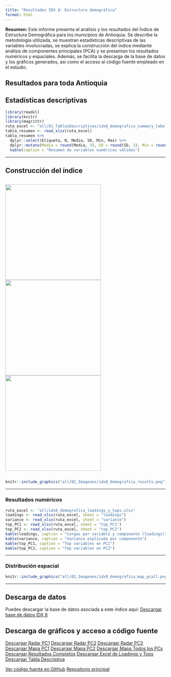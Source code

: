```yaml
---
title: "Resultados IDX 8: Estructura demográfica"
format: html
---
```


**Resumen:**
Este informe presenta el análisis y los resultados del Índice de Estructura Demográfica para los municipios de Antioquia. Se describe la metodología utilizada, se muestran estadísticas descriptivas de las variables involucradas, se explica la construcción del índice mediante análisis de componentes principales (PCA) y se presentan los resultados numéricos y espaciales. Además, se facilita la descarga de la base de datos y los gráficos generados, así como el acceso al código fuente empleado en el estudio.


## Resultados para toda Antioquia




## Estadísticas descriptivas

```r
library(readxl)
library(knitr)
library(magrittr)
ruta_excel <- "all/01_TablasDescriptivas/idx8_demografica_summary_labels.xlsx"
tabla_resumen <- read_xlsx(ruta_excel)
tabla_resumen %>%
  dplyr::select(Etiqueta, N, Media, SD, Min, Max) %>%
  dplyr::mutate(Media = round(Media, 3), SD = round(SD, 3), Min = round(Min, 3), Max = round(Max, 3)) %>%
  kable(caption = "Resumen de variables numéricas válidas")
```

---

## Construcción del índice

<div style="display: flex; gap: 10px; justify-content: center; align-items: center;">
  <img src="all/idx8_demografica_radar_PC1.png" width="300px" />
  <img src="all/idx8_demografica_radar_PC2.png" width="300px" />
  <img src="all/idx8_demografica_radar_PC3.png" width="300px" />
</div>

```r
knitr::include_graphics("all/02_Imagenes/idx8_demografica_results.png")
```

---

### Resultados numéricos

```r
ruta_excel <- "all/idx8_demografica_loadings_y_tops.xlsx"
loadings <- read_xlsx(ruta_excel, sheet = "loadings")
variance <- read_xlsx(ruta_excel, sheet = "variance")
top_PC1 <- read_xlsx(ruta_excel, sheet = "top_PC1")
top_PC2 <- read_xlsx(ruta_excel, sheet = "top_PC2")
kable(loadings, caption = "Cargas por variable y componente (loadings)")
kable(variance, caption = "Varianza explicada por componente")
kable(top_PC1, caption = "Top variables en PC1")
kable(top_PC2, caption = "Top variables en PC2")
```

---

### Distribución espacial

```r
knitr::include_graphics("all/02_Imagenes/idx8_demografica_map_pcall.png")
```

---

## Descarga de datos

Puedes descargar la base de datos asociada a este índice aquí:
[Descargar base de datos IDX 8](/03_DS/idx8_demografica.xlsx)

## Descarga de gráficos y acceso a código fuente

<div class="btn-group" role="group">
  <a href="all/idx8_demografica_radar_PC1.png" class="btn btn-primary" download>Descargar Radar PC1</a>
  <a href="all/idx8_demografica_radar_PC2.png" class="btn btn-primary" download>Descargar Radar PC2</a>
  <a href="all/idx8_demografica_radar_PC3.png" class="btn btn-primary" download>Descargar Radar PC3</a>
  <a href="all/02_Imagenes/idx8_demografica_map_pc1.png" class="btn btn-info" download>Descargar Mapa PC1</a>
  <a href="all/02_Imagenes/idx8_demografica_map_pc2.png" class="btn btn-info" download>Descargar Mapa PC2</a>
  <a href="all/02_Imagenes/idx8_demografica_map_pcall.png" class="btn btn-info" download>Descargar Mapa Todos los PCs</a>
  <a href="all/02_Imagenes/idx8_demografica_results.png" class="btn btn-success" download>Descargar Resultados Completos</a>
  <a href="all/idx8_demografica_loadings_y_tops.xlsx" class="btn btn-warning" download>Descargar Excel de Loadings y Tops</a>
  <a href="all/01_TablasDescriptivas/idx8_demografica_summary_labels.xlsx" class="btn btn-warning" download>Descargar Tabla Descriptiva</a>
</div>

<div class="btn-group" role="group">
  <a href="https://github.com/jcmunozmora/pulso_antioquia/tree/main/02_Code/AUX_Functions.R" class="btn btn-dark" target="_blank">Ver código fuente en GitHub</a>
  <a href="https://github.com/jcmunozmora/pulso_antioquia" class="btn btn-dark" target="_blank">Repositorio principal</a>
</div>
